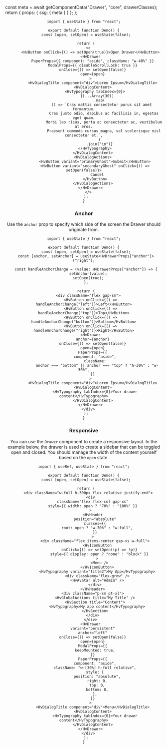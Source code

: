 

  const meta = await getComponentData("Drawer", "core", drawerClasses);
  return { props: { ssg: { meta } } };
};

<Header />

```tsx live
import { useState } from "react";

export default function Demo() {
  const [open, setOpen] = useState(false);

  return (
    <>
      <HvButton onClick={() => setOpen(true)}>Open Drawer</HvButton>
      <HvDrawer
        PaperProps={{ component: "aside", className: "w-40%" }}
        ModalProps={{ disableScrollLock: true }}
        onClose={() => setOpen(false)}
        open={open}
      >
        <HvDialogTitle component="div">Lorem Ipsum</HvDialogTitle>
        <HvDialogContent>
          <HvTypography tabIndex={0}>
            {[...Array(30)]
              .map(
                () => `Cras mattis consectetur purus sit amet fermentum.
                  Cras justo odio, dapibus ac facilisis in, egestas eget quam.
                  Morbi leo risus, porta ac consectetur ac, vestibulum at eros.
                  Praesent commodo cursus magna, vel scelerisque nisl consectetur et.`,
              )
              .join("\n")}
          </HvTypography>
        </HvDialogContent>
        <HvDialogActions>
          <HvButton variant="primaryGhost">Submit</HvButton>
          <HvButton variant="secondaryGhost" onClick={() => setOpen(false)}>
            Cancel
          </HvButton>
        </HvDialogActions>
      </HvDrawer>
    </>
  );
}
```

### Anchor

Use the `anchor` prop to specify which side of the screen the Drawer should originate from.

```tsx live
import { useState } from "react";

export default function Demo() {
  const [open, setOpen] = useState(false);
  const [anchor, setAnchor] = useState<HvDrawerProps["anchor"]>("right");

  const handleAnchorChange = (value: HvDrawerProps["anchor"]) => {
    setAnchor(value);
    setOpen(true);
  };

  return (
    <div className="flex gap-sm">
      <HvButton onClick={() => handleAnchorChange("left")}>Left</HvButton>
      <HvButton onClick={() => handleAnchorChange("top")}>Top</HvButton>
      <HvButton onClick={() => handleAnchorChange("bottom")}>Bottom</HvButton>
      <HvButton onClick={() => handleAnchorChange("right")}>Right</HvButton>
      <HvDrawer
        anchor={anchor}
        onClose={() => setOpen(false)}
        open={open}
        PaperProps={{
          component: "aside",
          className:
            anchor === "bottom" || anchor === "top" ? "h-30%" : "w-30%",
        }}
      >
        <HvDialogTitle component="div">Lorem Ipsum</HvDialogTitle>
        <HvDialogContent>
          <HvTypography tabIndex={0}>Your drawer content</HvTypography>
        </HvDialogContent>
      </HvDrawer>
    </div>
  );
}
```

### Responsive

You can use the `Drawer` component to create a responsive layout. In the example below, the drawer is used to create a sidebar that can be toggled open and closed.
You should manage the width of the content yourself based on the `open` state.

```tsx live
import { useRef, useState } from "react";

export default function Demo() {
  const [open, setOpen] = useState(false);

  return (
    <div className="w-full h-300px flex relative justify-end">
      <div
        className="flex flex-col gap-xs"
        style={{ width: open ? "70%" : "100%" }}
      >
        <HvHeader
          position="absolute"
          classes={{
            root: open ? "w-70%" : "w-full",
          }}
        >
          <div className="flex items-center gap-xs w-full">
            <HvIconButton
              onClick={() => setOpen((p) => !p)}
              style={{ display: open ? "none" : "block" }}
            >
              <Menu />
            </HvIconButton>
            <HvTypography variant="title2">My App</HvTypography>
            <div className="flex-grow" />
            <HvAvatar alt="Admin" />
          </div>
        </HvHeader>
        <div className="p-sm pt-xl">
          <HvGlobalActions title="My Title" />
          <HvSection title="Content">
            <HvTypography>My app content</HvTypography>
          </HvSection>
        </div>
      </div>
      <HvDrawer
        variant="persistent"
        anchor="left"
        onClose={() => setOpen(false)}
        open={open}
        ModalProps={{
          keepMounted: true,
        }}
        PaperProps={{
          component: "aside",
          className: "w-[30%] h-full relative",
          style: {
            position: "absolute",
            right: 0,
            top: 0,
            bottom: 0,
          },
        }}
      >
        <HvDialogTitle component="div">Menu</HvDialogTitle>
        <HvDialogContent>
          <HvTypography tabIndex={0}>Your drawer content</HvTypography>
        </HvDialogContent>
      </HvDrawer>
    </div>
  );
}
```
